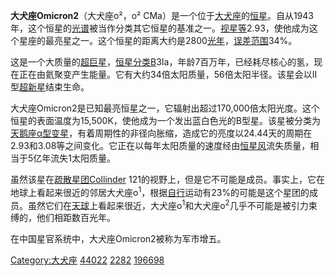 {{unreferenced|time=2015-10-26T11:11:53+00:00}}
{{Starbox begin
| name = 軍市增五
}}
{{Starbox image
| image = <div style="position: relative">[[File:Canis_Major_IAU.svg|250px]]
| caption=大犬座
}}
{{Starbox observe
 | epoch    = J2000
 | ra       = {{RA|07|03|01.47211}}
 | dec      = {{DEC|–23|49|59.8523}}
 | appmag_v = 2.93
 | constell = [[大犬座|大犬座]]
 | 星官 = [[军市|军市]]（[[井宿|井宿]]）
}}
{{Starbox character
 | class    = B3Ia
 | b-v      = –0.107
 | u-b      = –0.778
 | variable = [[天鹅座α型变星|天鹅座α型变星]]
}}
{{Starbox astrometry
 | radial_v = 48.4
 | prop_mo_ra  = –2.21
 | prop_mo_dec = +3.61
 | parallax = 1.18
 | p_error  = 0.40
 | absmag_v = –6.74
}}
{{Starbox detail
 | mass     = {{nowrap|34 ± 2.2}}
 | radius   = 56
 | gravity  = 2.05
 | metal_fe = 
 | age_myr  = {{nowrap|7.4 ± 1.0}}
 | luminosity  = 175,000
 | temperature = 15,500
 | rotational_velocity = 58
}}
{{Starbox catalog
| names =[[依巴谷星表|HIP]] 33977，[[SAO星表|SAO]] 172839，[[HD星表|HD]] 53138，[[HR星表|HR]] 2653}}
{{Starbox reference |Simbad=HR+2653}}
{{Starbox end}}

'''大犬座Omicron2'''（大犬座ο²，ο² CMa）是一个位于[[大犬座|大犬座]]的[[恒星|恒星]]。自从1943年，这个恒星的[[光谱|光谱]]被当作分类其它恒星的基准之一。[[视星等|视星等]]2.93，使他成为这个星座的最亮星之一。这个恒星的距离大约是2800[[光年|光年]]，[[误差范围|误差范围]]34%。

这是一个大质量的[[超巨星|超巨星]]，[[恒星分类|恒星分类]]B3Ia，年龄7百万年，已经耗尽核心的氢，现在正在由氦聚变产生能量。它有大约34倍太阳质量，56倍太阳半径。该星会以II型[[超新星|超新星]]结束生命。

大犬座Omicron2是已知最亮恒星之一，它辐射出超过170,000倍太阳光度。这个恒星的表面温度为15,500K，使他成为一个发出蓝白色光的B型星。该星被分类为[[天鹅座α型变星|天鹅座α型变星]]，有着周期性的非径向胀缩，造成它的亮度以24.44天的周期在2.93和3.08等之间变化。它正在以每年{{nowrap|2 × 10<sup>−9</sup>}}太阳质量的速度经由[[恒星风|恒星风]]流失质量，相当于5亿年流失1太阳质量。

虽然该星在[[疏散星团|疏散星团]]Collinder 121的视野上，但是它不可能是成员。事实上，它在地球上看起来很近的邻居大犬座ο<sup>1</sup>，根据[[自行|自行]]运动有23%的可能是这个星团的成员。虽然它们在[[天球|天球]]上看起来很近，大犬座ο<sup>1</sup>和大犬座ο<sup>2</sup>几乎不可能是被引力束缚的，他们相距数百光年。

在中国星官系统中，大犬座Omicron2被称为军市增五。
{{star-stub}}

{{大犬座恒星}}
[[Category:大犬座|Category:大犬座]]
[[Category:HD和HDE天體|44022]]
[[Category:HR天體|2282]]
[[Category:SAO天體|196698]]